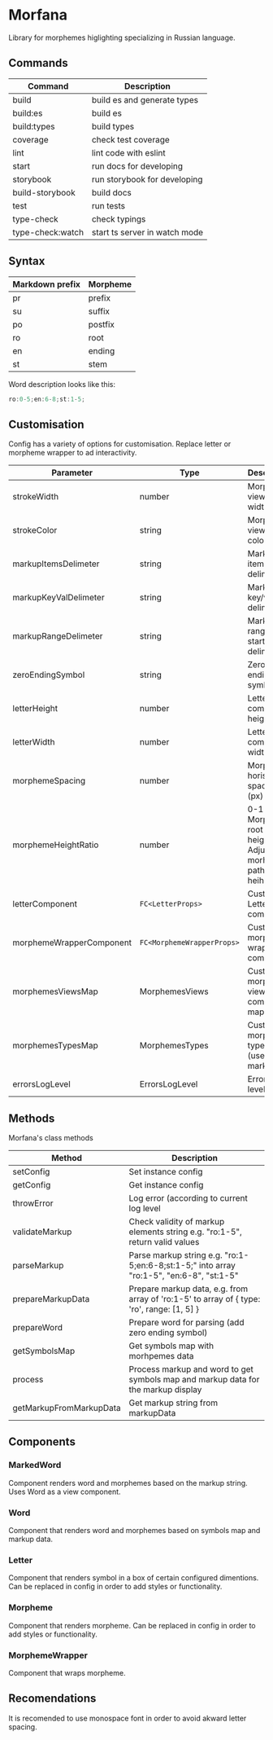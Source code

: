 
<Meta title="Morfana" />

# Morfana

Library for morphemes higlighting specializing in Russian language.

## Commands

| Command          | Description                   |
| ---------------- | ----------------------------- |
| build            | build es and generate types   |
| build:es         | build es                      |
| build:types      | build types                   |
| coverage         | check test coverage           |
| lint             | lint code with eslint         |
| start            | run docs for developing       |
| storybook        | run storybook for developing  |
| build-storybook  | build docs                    |
| test             | run tests                     |
| type-check       | check typings                 |
| type-check:watch | start ts server in watch mode |

## Syntax

| Markdown prefix | Morpheme |
| --------------- | -------- |
| pr              | prefix   |
| su              | suffix   |
| po              | postfix  |
| ro              | root     |
| en              | ending   |
| st              | stem     |

Word description looks like this:

```js
ro:0-5;en:6-8;st:1-5;
```

## Customisation

Config has a variety of options for customisation.
Replace letter or morpheme wrapper to ad interactivity.

| Parameter                | Type                       | Description                                                         |
| ------------------------ | -------------------------- | ------------------------------------------------------------------- |
| strokeWidth              | number                     | Morpheme view stroke width (px)                                     |
| strokeColor              | string                     | Morpheme view stroke color                                          |
| markupItemsDelimeter     | string                     | Markup items delimeter                                              |
| markupKeyValDelimeter    | string                     | Markup key/value delimeter                                          |
| markupRangeDelimeter     | string                     | Markup range start/end delimeter                                    |
| zeroEndingSymbol         | string                     | Zero ending symbol                                                  |
| letterHeight             | number                     | Letter component height (px)                                        |
| letterWidth              | number                     | Letter component width (px)                                         |
| morphemeSpacing          | number                     | Morphemes horisontal spacing (px)                                   |
| morphemeHeightRatio      | number                     | 0-1 Morphemes root node height ratio. Adjusts morhemes paths heihgt |
| letterComponent          | `FC<LetterProps>`          | Custom Letter component                                             |
| morphemeWrapperComponent | `FC<MorphemeWrapperProps>` | Custom morpheme wrapper component                                   |
| morphemesViewsMap        | MorphemesViews             | Custom morpheme views component map                                 |
| morphemesTypesMap        | MorphemesTypes             | Custom morpheme types map (used in markup)                          |
| errorsLogLevel           | ErrorsLogLevel             | Errors log level                                                    |

## Methods

Morfana's class methods

| Method                  | Description                                                                                |
| ----------------------- | ------------------------------------------------------------------------------------------ |
| setConfig               | Set instance config                                                                        |
| getConfig               | Get instance config                                                                        |
| throwError              | Log error (according to current log level                                                  |
| validateMarkup          | Check validity of markup elements string e.g. "ro:1-5", return valid values                |
| parseMarkup             | Parse markup string e.g. "ro:1-5;en:6-8;st:1-5;" into array "ro:1-5", "en:6-8", "st:1-5"   |
| prepareMarkupData       | Prepare markup data, e.g. from array of 'ro:1-5' to array of { type: 'ro', range: [1, 5] } |
| prepareWord             | Prepare word for parsing (add zero ending symbol)                                          |
| getSymbolsMap           | Get symbols map with morhpemes data                                                        |
| process                 | Process markup and word to get symbols map and markup data for the markup display          |
| getMarkupFromMarkupData | Get markup string from markupData                                                          |

## Components

### MarkedWord

Component renders word and morphemes based on the markup string. Uses Word as a view component.

### Word

Component that renders word and morphemes based on symbols map and markup data.

### Letter

Component that renders symbol in a box of certain configured dimentions. Can be replaced in config in order to add styles or functionality.

### Morpheme

Component that renders morpheme. Can be replaced in config in order to add styles or functionality.

### MorphemeWrapper

Component that wraps morpheme.

## Recomendations

It is recomended to use monospace font in order to avoid akward letter spacing.
